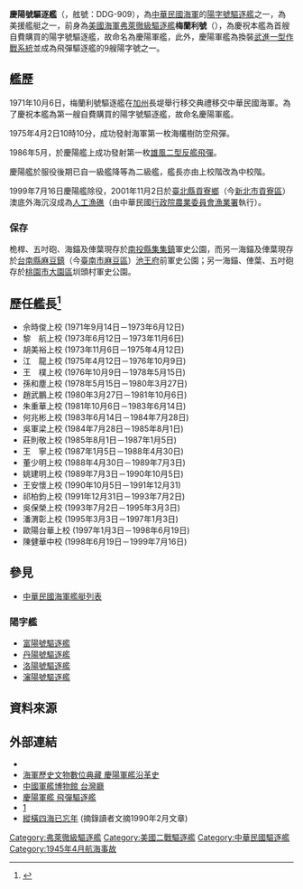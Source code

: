 {{Refimprove|time=2022-05-02T02:19:47+00:00}}
{{軍艦模板
|名稱= 慶陽號驅逐艦[[File:Flag_of_the_Republic_of_China.svg|30px]] <br /> Chin Yang
|圖片= 
|照片說明= 
|圖片2= 
|照片說明2= 
|艦種= [[驅逐艦|驅逐艦]] 
|艦名= [[慶陽|慶陽]]
|艦名由來= 
|擁有國= {{ROC}}
|艦級= [[陽字號驅逐艦|陽字號]]
|代號=
|前型=
|次型= 
|同型=
|數量=
|製造= 
|下訂=
|造價=  
|動工= 1942年1月15日
|下水= 1942年10月10日
|服役= 1971年10月6日
|退役= 1999年6月16日
|結局= 2001年11月1日沉沒成為人工漁礁
|除籍= 
|狀態= 人工漁礁
|綽號=
|榮譽=
|排水= 
|標準= {{convert|2525|t|sigfig=3}}
|空載= 
|滿載= {{convert|2924|t|sigfig=3}}
|長度= {{convert|376|ft}}
|闊度= {{convert|39.7|ft}}
|型寬= 
|型深= 
|吃水= 
|燃料=
|鍋爐=
|引擎= 
|出力= 
|極速= {{convert|37|kn}}
|續航= 
|發電機= 
|電力輸出= 
|乘員= 
|飛行= 
|艦載機= 
|裝備=
|裝甲=  
|射控裝置=
|偵搜設備=
|電子設備=
|電戰系統=
|其它=
}}

'''慶陽號驅逐艦'''（{{lang-en|''Chin Yang''}}，舷號：DDG-909），為[[中華民國海軍|中華民國海軍]]的[[陽字號驅逐艦|陽字號驅逐艦]]之一，為美援艦艇之一，前身為[[美國海軍|美國海軍]][[弗萊徹級驅逐艦|弗萊徹級驅逐艦]]'''梅蘭利號'''（{{lang-en|USS Mullany (DD-528)}}），為慶祝本艦為首艘自費購買的陽字號驅逐艦，故命名為慶陽軍艦，此外，慶陽軍艦為換裝[[武進一型作戰系統|武進一型作戰系統]]並成為飛彈驅逐艦的9艘陽字號之一。

== 艦歷 ==
1971年10月6日，梅蘭利號驅逐艦在[[加利福尼亞州|加州]]長堤舉行移交典禮移交中華民國海軍。為了慶祝本艦為第一艘自費購買的陽字號驅逐艦，故命名慶陽軍艦。

1975年4月2日10時10分，成功發射海軍第一枚海欉樹防空飛彈。

1986年5月，於慶陽艦上成功發射第一枚[[雄風二型反艦飛彈|雄風二型反艦飛彈]]。

慶陽艦於服役後期已自一級艦降等為二級艦，艦長亦由上校階改為中校階。

1999年7月16日慶陽艦除役，2001年11月2日於[[臺北縣|臺北縣]][[貢寮鄉|貢寮鄉]]（今[[新北市|新北市]][[貢寮區|貢寮區]]）澳底外海沉沒成為[[人工漁礁|人工漁礁]]（由中華民國[[行政院農業委員會漁業署|行政院農業委員會漁業署]]執行）。

=== 保存 ===
桅桿、五吋砲、海錨及俥葉現存於[[南投縣|南投縣]][[集集鎮|集集鎮]]軍史公園，而另一海錨及俥葉現存於[[台南縣|台南縣]][[麻豆鎮|麻豆鎮]]（今[[臺南市|臺南市]][[麻豆區|麻豆區]]）[[池王府|池王府]]前軍史公園；另一海錨、俥葉、五吋砲存於[[桃園市|桃園市]][[大園區|大園區]]圳頭村軍史公園。

==歷任艦長<ref>{{Cite web |url=http://nmda.teldap.tw/page_book01_16_ddg909.htm |title=慶陽軍艦  慶陽沿革史 |accessdate=2014-09-21 |archive-date=2014-03-02 |archive-url=https://web.archive.org/web/20140302213948/http://nmda.teldap.tw/page_book01_16_ddg909.htm |dead-url=no }}</ref>==
*佘時俊上校 (1971年9月14日－1973年6月12日)
*黎　航上校 (1973年6月12日－1973年11月6日)
*胡美裕上校 (1973年11月6日－1975年4月12日)
*江　龍上校 (1975年4月12日－1976年10月9日)
*王　樸上校 (1976年10月9日－1978年5月15日)
*孫和塵上校 (1978年5月15日－1980年3月27日)
*趙武鵬上校 (1980年3月27日－1981年10月6日)
*朱重華上校 (1981年10月6日－1983年6月14日)
*何兆彬上校 (1983年6月14日－1984年7月28日)
*吳軍梁上校 (1984年7月28日－1985年8月1日)
*莊則敬上校 (1985年8月1日－1987年1月5日)
*王　寧上校 (1987年1月5日－1988年4月30日)
*董少明上校 (1988年4月30日－1989年7月3日)
*姚建明上校 (1989年7月3日－1990年10月5日)
*王安懷上校 (1990年10月5日－1991年12月31)
*祁柏鈞上校 (1991年12月31日－1993年7月2日)
*吳保榮上校 (1993年7月2日－1995年3月3日)
*潘渭彰上校 (1995年3月3日－1997年1月3日)
*歐陽台華上校 (1997年1月3日－1998年6月19日)
*陳健華中校 (1998年6月19日－1999年7月16日)

==參見==
*[[中華民國海軍艦艇列表|中華民國海軍艦艇列表]]

===陽字艦===
*[[富陽號驅逐艦|富陽號驅逐艦]]
*[[丹陽號驅逐艦|丹陽號驅逐艦]]
*[[洛陽號驅逐艦|洛陽號驅逐艦]]
*[[瀋陽號驅逐艦|瀋陽號驅逐艦]]

== 資料來源 ==
{{reflist|2}}

== 外部連結 ==
* {{official website}}
* [http://nmda.teldap.tw/page_book01_16_ddg909.htm 海軍歷史文物數位典藏 慶陽軍艦沿革史] {{Wayback|url=http://nmda.teldap.tw/page_book01_16_ddg909.htm |date=20140302213948 }}
* [http://60-250-180-26.hinet-ip.hinet.net/taiwan/4102.html 中國軍艦博物館 台灣廳] {{Wayback|url=http://60-250-180-26.hinet-ip.hinet.net/taiwan/4102.html |date=20180311071759 }}
* [http://homepage.ntu.edu.tw/~yingshao/dd909chingyang.htm 慶陽軍艦 飛彈驅逐艦] {{Wayback|url=http://homepage.ntu.edu.tw/~yingshao/dd909chingyang.htm |date=20170913010647 }}
* [http://www.shute.kh.edu.tw/~n09709a15/909.htm] {{Wayback|url=http://www.shute.kh.edu.tw/~n09709a15/909.htm |date=20160304100356 }}
* [http://wentzaychuen.wordpress.com/2011/05/02/uss-dd-528%E3%80%88%E4%B8%AD%E8%8F%AF%E6%B0%91%E5%9C%8B%E8%BB%8D%E8%89%A6%E3%80%8C%E6%85%B6%E9%99%BD%E3%80%8D%E9%A3%9B%E5%BD%88%E9%A9%85%E9%80%90%E8%89%A6%E3%80%89%E7%B8%B1%E6%A9%AB%E5%9B%9B%E6%B5%B7/ 縱橫四海已忘年] {{Wayback|url=http://wentzaychuen.wordpress.com/2011/05/02/uss-dd-528%E3%80%88%E4%B8%AD%E8%8F%AF%E6%B0%91%E5%9C%8B%E8%BB%8D%E8%89%A6%E3%80%8C%E6%85%B6%E9%99%BD%E3%80%8D%E9%A3%9B%E5%BD%88%E9%A9%85%E9%80%90%E8%89%A6%E3%80%89%E7%B8%B1%E6%A9%AB%E5%9B%9B%E6%B5%B7/ |date=20200518113525 }} (摘錄讀者文摘1990年2月文章)

{{佛萊契爾級驅逐艦|state=autocollapse}}
{{中華民國海軍驅逐艦}}


[[Category:弗萊徹級驅逐艦|Category:弗萊徹級驅逐艦]]
[[Category:美國二戰驅逐艦|Category:美國二戰驅逐艦]]
[[Category:中華民國驅逐艦|Category:中華民國驅逐艦]]
[[Category:1945年4月航海事故|Category:1945年4月航海事故]]
